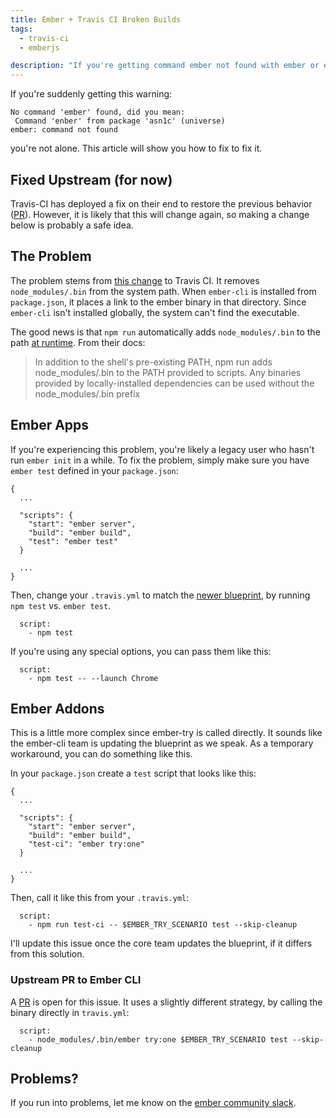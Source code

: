 ```yaml
---
title: Ember + Travis CI Broken Builds
tags:
  - travis-ci
  - emberjs

description: "If you're getting command ember not found with ember or ember-cli on travis, this is how to fix it."
---
```


If you're suddenly getting this warning:

```
No command 'ember' found, did you mean:
 Command 'enber' from package 'asn1c' (universe)
ember: command not found
```

you're not alone. This article will show you how to fix to fix it.

## Fixed Upstream (for now)

Travis-CI has deployed a fix on their end to restore the previous behavior
([PR](https://github.com/travis-ci/travis-build/pull/905)). However, it is likely that this will change again, so making
a change below is probably a safe idea.

## The Problem

The problem stems from [this change](https://github.com/travis-ci/travis-build/pull/903) to Travis CI. It removes
`node_modules/.bin` from the system path. When `ember-cli` is installed from `package.json`, it places a link to the
ember binary in that directory. Since `ember-cli` isn't installed globally, the system can't find the executable.

The good news is that `npm run` automatically adds `node_modules/.bin` to the path
[at runtime](https://docs.npmjs.com/cli/run-script). From their docs:

> In addition to the shell's pre-existing PATH, npm run adds node_modules/.bin to the PATH provided to scripts. Any
> binaries provided by locally-installed dependencies can be used without the node_modules/.bin prefix

## Ember Apps

If you're experiencing this problem, you're likely a legacy user who hasn't run `ember init` in a while. To fix the
problem, simply make sure you have `ember test` defined in your `package.json`:

```
{
  ...

  "scripts": {
    "start": "ember server",
    "build": "ember build",
    "test": "ember test"
  }

  ...
}
```

Then, change your `.travis.yml` to match the
[newer blueprint](https://github.com/ember-cli/ember-cli/blob/2df251ce018fd12570bdce72c167ff14a427fa74/blueprints/app/files/.travis.yml#L25),
by running `npm test` vs. `ember test`.

```
  script:
    - npm test
```

If you're using any special options, you can pass them like this:

```
  script:
    - npm test -- --launch Chrome
```

## Ember Addons

This is a little more complex since ember-try is called directly. It sounds like the ember-cli team is updating the
blueprint as we speak. As a temporary workaround, you can do something like this.

In your `package.json` create a `test` script that looks like this:

```
{
  ...

  "scripts": {
    "start": "ember server",
    "build": "ember build",
    "test-ci": "ember try:one"
  }

  ...
}
```

Then, call it like this from your `.travis.yml`:

```
  script:
    - npm run test-ci -- $EMBER_TRY_SCENARIO test --skip-cleanup
```

I'll update this issue once the core team updates the blueprint, if it differs from this solution.

### Upstream PR to Ember CLI

A [PR](https://github.com/ember-cli/ember-cli/pull/6533) is open for this issue. It uses a slightly different strategy,
by calling the binary directly in `travis.yml`:

```
  script:
    - node_modules/.bin/ember try:one $EMBER_TRY_SCENARIO test --skip-cleanup
```

## Problems?

If you run into problems, let me know on the [ember community slack](http://emberjs.com/community/).
